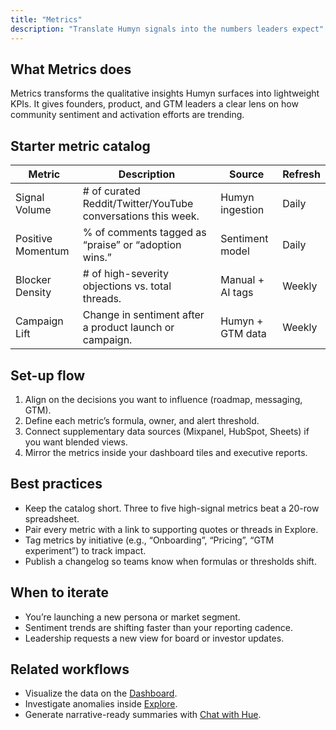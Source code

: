 ```yaml
---
title: "Metrics"
description: "Translate Humyn signals into the numbers leaders expect"
---
```


## What Metrics does

Metrics transforms the qualitative insights Humyn surfaces into lightweight KPIs. It gives founders, product, and GTM leaders a clear lens on how community sentiment and activation efforts are trending.

## Starter metric catalog

| Metric | Description | Source | Refresh |
| --- | --- | --- | --- |
| Signal Volume | # of curated Reddit/Twitter/YouTube conversations this week. | Humyn ingestion | Daily |
| Positive Momentum | % of comments tagged as “praise” or “adoption wins.” | Sentiment model | Daily |
| Blocker Density | # of high-severity objections vs. total threads. | Manual + AI tags | Weekly |
| Campaign Lift | Change in sentiment after a product launch or campaign. | Humyn + GTM data | Weekly |

## Set-up flow

1. Align on the decisions you want to influence (roadmap, messaging, GTM).  
2. Define each metric’s formula, owner, and alert threshold.  
3. Connect supplementary data sources (Mixpanel, HubSpot, Sheets) if you want blended views.  
4. Mirror the metrics inside your dashboard tiles and executive reports.

## Best practices

- Keep the catalog short. Three to five high-signal metrics beat a 20-row spreadsheet.  
- Pair every metric with a link to supporting quotes or threads in Explore.  
- Tag metrics by initiative (e.g., “Onboarding”, “Pricing”, “GTM experiment”) to track impact.  
- Publish a changelog so teams know when formulas or thresholds shift.

## When to iterate

- You’re launching a new persona or market segment.  
- Sentiment trends are shifting faster than your reporting cadence.  
- Leadership requests a new view for board or investor updates.

## Related workflows

- Visualize the data on the [Dashboard](dashboard).  
- Investigate anomalies inside [Explore](explore).  
- Generate narrative-ready summaries with [Chat with Hue](chat-with-hue).
